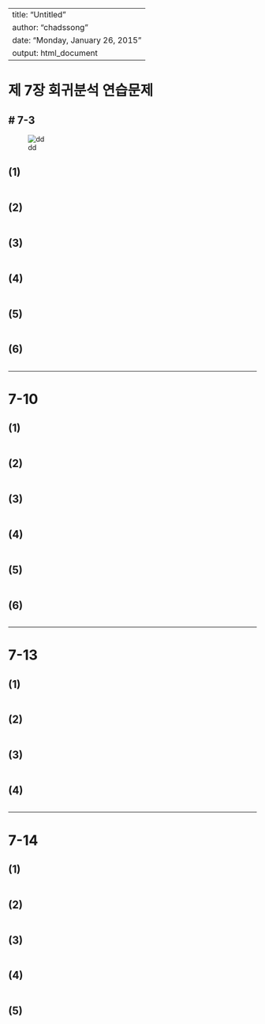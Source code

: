 
---
title: "Untitled"
author: "chadssong"
date: "Monday, January 26, 2015"
output: html_document
---



제 7장 회귀분석 연습문제
========================================================

# 7-3
-------
![dd](figure/ex7.3.png)

## (1)

```r

```

## (2)

```r

```

## (3)

```r

```

## (4)

```r

```

## (5)

```r

```

## (6)

```r

```

---------------------------------


# 7-10



## (1)

```r

```

## (2)

```r

```

## (3)

```r

```

## (4)

```r

```

## (5)

```r

```

## (6)

```r

```

---------------------------------

# 7-13


## (1)

```r

```

## (2)

```r

```

## (3)

```r

```

## (4)

```r

```


---------------------------------

# 7-14



## (1)

```r

```

## (2)

```r

```

## (3)

```r

```

## (4)

```r

```

## (5)

```r

```

